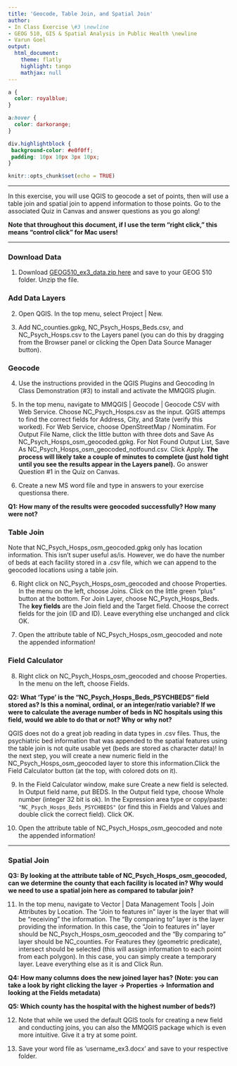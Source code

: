 ```yaml
---
title: 'Geocode, Table Join, and Spatial Join'
author:
- In Class Exercise \#3 \newline
- GEOG 510, GIS & Spatial Analysis in Public Health \newline
- Varun Goel
output:
  html_document:
    theme: flatly
    highlight: tango
    mathjax: null
---
```


```css
a {
  color: royalblue;
}

a:hover {
  color: darkorange;
}

div.highlightblock { 
 background-color: #e0f0ff; 
 padding: 10px 10px 3px 10px;
}
```

```r
knitr::opts_chunk$set(echo = TRUE)
```

------------------------------------------------------------------------

In this exercise, you will use QGIS to geocode a set of points, then will use a table join and spatial join to append information to those points. Go to the associated Quiz in Canvas and answer questions as you go along!

**Note that throughout this document, if I use the term "right click," this means "control click" for Mac users!**

------------------------------------------------------------------------

### Download Data

1. Download [GEOG510_ex3_data.zip here](https://drive.google.com/file/d/1IrJ35gUtVOJ6o3FaEvWeBBRSk_RJI-KP/view?usp=share_link){target="_blank"} and save to your GEOG 510 folder. Unzip the file.

### Add Data Layers

2.  Open QGIS. In the top menu, select Project \| New.

3.  Add NC_counties.gpkg, NC_Psych_Hosps_Beds.csv, and NC_Psych_Hosps.csv to the Layers panel (you can do this by dragging from the Browser panel or clicking the Open Data Source Manager button).

### Geocode

4.  Use the instructions provided in the QGIS Plugins and Geocoding In Class Demonstration (#3) to install and activate the MMQGIS plugin.

5.  In the top menu, navigate to MMQGIS \| Geocode \| Geocode CSV with Web Service. Choose NC_Psych_Hosps.csv as the input. QGIS attemps to find the correct fields for Address, City, and State (verify this worked). For Web Service, choose OpenStreetMap / Nominatim. For Output File Name, click the little button with three dots and Save As NC_Psych_Hosps_osm_geocoded.gpkg. For Not Found Output List, Save As NC_Psych_Hosps_osm_geocoded_notfound.csv. Click Apply. **The process will likely take a couple of minutes to complete (just hold tight until you see the results appear in the Layers panel).** Go answer Question #1 in the Quiz on Canvas.

6. Create a new MS word file and type in answers to your exercise questionsa there. 

**Q1: How many of the results were geocoded successfully? How many were not?**

### Table Join

Note that NC_Psych_Hosps_osm_geocoded.gpkg only has location information. This isn't super useful as/is. However, we do have the number of beds at each facility stored in a .csv file, which we can append to the geocoded locations using a table join.

6.  Right click on NC_Psych_Hosps_osm_geocoded and choose Properties. In the menu on the left, choose Joins. Click on the little green "plus" button at the bottom. For Join Layer, choose NC_Psych_Hosps_Beds. The **key fields** are the Join field and the Target field. Choose the correct fields for the join (ID and ID). Leave everything else unchanged and click OK.

7.  Open the attribute table of NC_Psych_Hosps_osm_geocoded and note the appended information!

### Field Calculator

8.  Right click on NC_Psych_Hosps_osm_geocoded and choose Properties. In the menu on the left, choose Fields. 

**Q2: What 'Type' is the "NC_Psych_Hosps_Beds_PSYCHBEDS" field stored as? Is this a nominal, ordinal, or an integer/ratio variable? If we were to calculate the average number of beds in NC hospitals using this field, would we able to do that or not? Why or why not?**

QGIS does not do a great job reading in data types in .csv files. Thus, the psychiatric bed information that was appended to the spatial features using the table join is not quite usable yet (beds are stored as character data)! In the next step, you will create a new numeric field in the NC_Psych_Hosps_osm_geocoded layer to store this information.Click the Field Calculator button (at the top, with colored dots on it).

9.  In the Field Calculator window, make sure Create a new field is selected. In Output field name, put BEDS. In the Output field type, choose Whole number (integer 32 bit is ok). In the Expression area type or copy/paste: `"NC_Psych_Hosps_Beds_PSYCHBEDS"` (or find this in Fields and Values and double click the correct field). Click OK.

10. Open the attribute table of NC_Psych_Hosps_osm_geocoded and note the appended information!

------------------------------------------------------------------------

### Spatial Join

**Q3: By looking at the attribute table of NC_Psych_Hosps_osm_geocoded, can we determine the county that each facility is located in? Why would we need to use a spatial join here as compared to tabular join? **


11. In the top menu, navigate to Vector \| Data Management Tools \| Join Attributes by Location. The "Join to features in" layer is the layer that will be "receiving" the information. The "By comparing to" layer is the layer providing the information. In this case, the "Join to features in" layer should be NC_Psych_Hosps_osm_geocoded and the "By comparing to" layer should be NC_counties. For Features they (geometric predicate), intersect should be selected (this will assign information to each point from each polygon). In this case, you can simply create a temporary layer. Leave everything else as it is and Click Run.

**Q4: How many columns does the new joined layer has? (Note: you can take a look by right clicking the layer -> Properties -> Information and looking at the Fields metadata)**

**Q5: Which county has the hospital with the highest number of beds?)**

12. Note that while we used the default QGIS tools for creating a new field and conducting joins, you can also the MMQGIS package which is even more intuitive. Give it a try at some point.

13. Save your word file as 'username_ex3.docx' and save to your respective folder.


